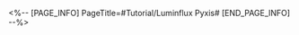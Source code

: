 <%-- [PAGE_INFO]
PageTitle=#Tutorial/Luminflux Pyxis#
[END_PAGE_INFO] --%>
{{Tutorial
|sort      = 602101
|title     = Luminflux Pyxis
|subtitle  = 
|type      = Adventure
|about     = 
|image1    = Tutorial Luminflux Pyxis 1.png{{subst:void|<!--$UPLOAD:<<SpriteOutput/TutorialPic/TutorialPage_602101.png>-<Tutorial Luminflux Pyxis 1.png>-<Tutorial Files>>-->}}
|text1     = Ambrosial Arbor's branches can be found blocking the path. Use the Artisanship Commission's energy conduction device to destroy all the entangled {{Color|h|nobold=1|Ambrosial Arbor's coils}} at the same time.
|image2    = Tutorial Luminflux Pyxis 2.png{{subst:void|<!--$UPLOAD:<<SpriteOutput/TutorialPic/TutorialPage_602102.png>-<Tutorial Luminflux Pyxis 2.png>-<Tutorial Files>>-->}}
|text2     = Rotate {{Color|h|nobold=1|receiver nodes}} to adjust heliobus energy's conduction direction. Then activate the {{Color|h|nobold=1|trigger}} node to release heliobus energy along the conduction direction.
|image3    = Tutorial Luminflux Pyxis 3.png{{subst:void|<!--$UPLOAD:<<SpriteOutput/TutorialPic/TutorialPage_602103.png>-<Tutorial Luminflux Pyxis 3.png>-<Tutorial Files>>-->}}
|text3     = The {{Color|h|nobold=1|Ambrosial Arbor coils}} need to be destroyed at the same time or they will grow back rapidly.
}}